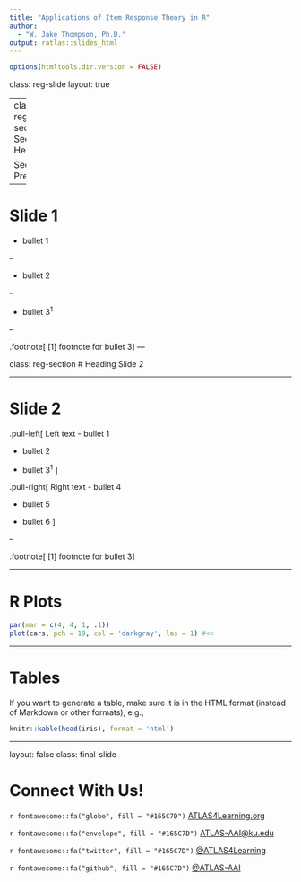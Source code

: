 ```yaml
---
title: "Applications of Item Response Theory in R"
author:
  - "W. Jake Thompson, Ph.D."
output: ratlas::slides_html
---
```


```r
options(htmltools.dir.version = FALSE)
```

class: reg-slide
layout: true

---
class: reg-section
# Section Heading

Section Presenter

---

# Slide 1

- bullet 1

--

- bullet 2

--

- bullet 3<sup>1</sup>

--

.footnote[
[1] footnote for bullet 3
]
---

class: reg-section
# Heading Slide 2

---

# Slide 2

.pull-left[
Left text 
- bullet 1

- bullet 2

- bullet 3<sup>1</sup>
]

.pull-right[
Right text 
- bullet 4

- bullet 5

- bullet 6
]

--

.footnote[
[1] footnote for bullet 3
]

---


# R Plots

```r
par(mar = c(4, 4, 1, .1))
plot(cars, pch = 19, col = 'darkgray', las = 1) #<<
```

---

# Tables

If you want to generate a table, make sure it is in the HTML format (instead of Markdown or other formats), e.g.,

```r
knitr::kable(head(iris), format = 'html')
```

---
layout: false 
class: final-slide

# Connect With Us!

`r fontawesome::fa("globe", fill = "#165C7D")` [ATLAS4Learning.org](https://atlas4learning.org)

`r fontawesome::fa("envelope", fill = "#165C7D")` [ATLAS-AAI@ku.edu](mailto:atlas-aai@ku.edu)

`r fontawesome::fa("twitter", fill = "#165C7D")` [@ATLAS4Learning](https://twitter.com/atlas4learning)

`r fontawesome::fa("github", fill = "#165C7D")` [@ATLAS-AAI](https://github.com/atlas-aai)
